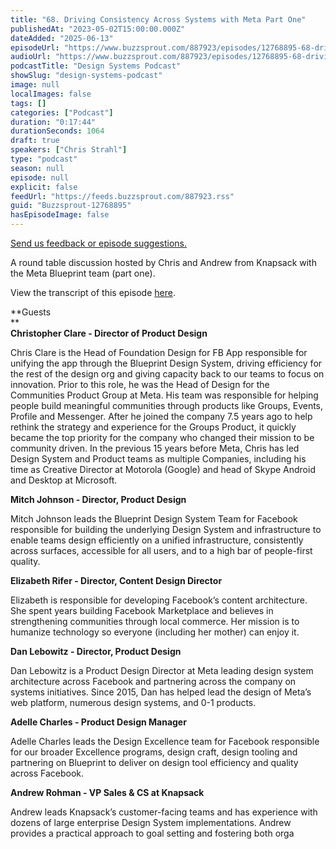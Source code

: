 ```yaml
---
title: "68. Driving Consistency Across Systems with Meta Part One"
publishedAt: "2023-05-02T15:00:00.000Z"
dateAdded: "2025-06-13"
episodeUrl: "https://www.buzzsprout.com/887923/episodes/12768895-68-driving-consistency-across-systems-with-meta-part-one.mp3"
audioUrl: "https://www.buzzsprout.com/887923/episodes/12768895-68-driving-consistency-across-systems-with-meta-part-one.mp3"
podcastTitle: "Design Systems Podcast"
showSlug: "design-systems-podcast"
image: null
localImages: false
tags: []
categories: ["Podcast"]
duration: "0:17:44"
durationSeconds: 1064
draft: true
speakers: ["Chris Strahl"]
type: "podcast"
season: null
episode: null
explicit: false
feedUrl: "https://feeds.buzzsprout.com/887923.rss"
guid: "Buzzsprout-12768895"
hasEpisodeImage: false
---
```

[Send us feedback or episode suggestions.](https://www.buzzsprout.com/twilio/text_messages/887923/open_sms)

A round table discussion hosted by Chris and Andrew from Knapsack with the Meta Blueprint team (part one).  
  
View the transcript of this episode [here](https://docs.google.com/document/d/15hVZIod9QLnKR0IuA-8Wpn8dXFA4OM7P/edit).  
  
**Guests  
**  
**Christopher Clare - Director of Product Design**  
  
Chris Clare is the Head of Foundation Design for FB App responsible for unifying the app through the Blueprint Design System, driving efficiency for the rest of the design org and giving capacity back to our teams to focus on innovation. Prior to this role, he was the Head of Design for the Communities Product Group at Meta. His team was responsible for helping people build meaningful communities through products like Groups, Events, Profile and Messenger. After he joined the company 7.5 years ago to help rethink the strategy and experience for the Groups Product, it quickly became the top priority for the company who changed their mission to be community driven. In the previous 15 years before Meta, Chris has led Design System and Product teams as multiple Companies, including his time as Creative Director at Motorola (Google) and head of Skype Android and Desktop at Microsoft.  
  
**Mitch Johnson - Director, Product Design**  
  
Mitch Johnson leads the Blueprint Design System Team for Facebook responsible for building the underlying Design System and infrastructure to enable teams design efficiently on a unified infrastructure, consistently across surfaces, accessible for all users, and to a high bar of people-first quality.  
  
**Elizabeth Rifer - Director, Content Design Director**  
  
Elizabeth is responsible for developing Facebook’s content architecture. She spent years building Facebook Marketplace and believes in strengthening communities through local commerce. Her mission is to humanize technology so everyone (including her mother) can enjoy it.   
  
**Dan Lebowitz - Director, Product Design**  
  
Dan Lebowitz is a Product Design Director at Meta leading design system architecture across Facebook and partnering across the company on systems initiatives. Since 2015, Dan has helped lead the design of Meta’s web platform, numerous design systems, and 0-1 products.  
  
**Adelle Charles - Product Design Manager**  
  
Adelle Charles leads the Design Excellence team for Facebook responsible for our broader Excellence programs, design craft, design tooling and partnering on Blueprint to deliver on design tool efficiency and quality across Facebook.  
  
**Andrew Rohman - VP Sales & CS at Knapsack**  
  
Andrew leads Knapsack’s customer-facing teams and has experience with dozens of large enterprise Design System implementations. Andrew provides a practical approach to goal setting and fostering both orga
